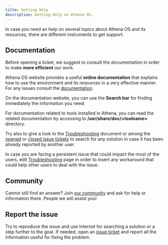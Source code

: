 ```yaml
---
title: Getting Help
description: Getting Help on Athena OS.
---
```


In case you need an help on several topics about Athena OS and its resources, there are different instruments to get support.

## Documentation

Before opening a ticket, we suggest to consult the documentation in order to make **more efficient** our work.

Athena OS website provides a useful **online documentation** that explains how to use the environment and its resources in a very effective manner. For any issues consult the [documentation](/en/getting-started/athenaos/).

On the documentation website, you can use the **Search bar** for finding immediately the information you need.

For documentation related to tools installed in Athena, you can read the related documentation by accessing to **/usr/share/doc/\<toolname\>** directory.

Try also to give a look to the [Troubleshooting](/en/support/troubleshooting/) document or among the [opened](https://github.com/Athena-OS/athena-iso/issues?q=is%3Aopen+is%3Aissue) or [closed issue tickets](https://github.com/Athena-OS/athena-iso/issues?q=is%3Aissue+is%3Aclosed) to search for any solution in case it has been already reported by another user.

In case you are facing a persistent issue that could impact the most of the users, edit [Troubleshooting](/en/support/troubleshooting/) page in order to insert any workaround that could help other users to deal with the issue.

## Community

Cannot still find an answer? Join [our community](/en/community/contribute/#community) and ask for help or information there. People we will assist you!

## Report the issue

Try to reproduce the issue and use Internet for searching a solution or a step further to the goal. If needed, open an [issue ticket](/en/community/contribute/submitting-bugs/) and report all the information useful for fixing the problem.

